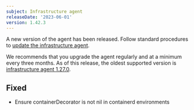 ```yaml
---
subject: Infrastructure agent
releaseDate: '2023-06-01'
version: 1.42.3
---
```


A new version of the agent has been released. Follow standard procedures to [update the infrastructure agent](/docs/infrastructure/install-configure-manage-infrastructure/update-or-uninstall/update-infrastructure-agent).

We recommends that you upgrade the agent regularly and at a minimum every three months. As of this release, the oldest supported version is [infrastructure agent 1.27.0](https://docs.newrelic.com/docs/release-notes/infrastructure-release-notes/infrastructure-agent-release-notes/new-relic-infrastructure-agent-1270/).

## Fixed

* Ensure containerDecorator is not nil in containerd environments
